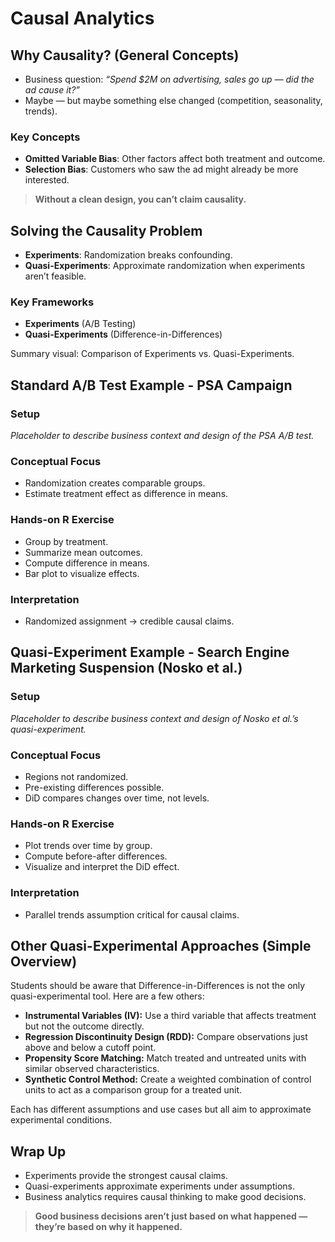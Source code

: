 # Causal Analytics

## Why Causality? (General Concepts)

- Business question: *"Spend $2M on advertising, sales go up — did the ad cause it?"*
- Maybe — but maybe something else changed (competition, seasonality, trends).

### Key Concepts
- **Omitted Variable Bias**: Other factors affect both treatment and outcome.
- **Selection Bias**: Customers who saw the ad might already be more interested.

> **Without a clean design, you can't claim causality.**

## Solving the Causality Problem

- **Experiments**: Randomization breaks confounding.
- **Quasi-Experiments**: Approximate randomization when experiments aren't feasible.

### Key Frameworks
- **Experiments** (A/B Testing)
- **Quasi-Experiments** (Difference-in-Differences)

Summary visual: Comparison of Experiments vs. Quasi-Experiments.

## Standard A/B Test Example - PSA Campaign

### Setup
*Placeholder to describe business context and design of the PSA A/B test.*

### Conceptual Focus
- Randomization creates comparable groups.
- Estimate treatment effect as difference in means.

### Hands-on R Exercise
- Group by treatment.
- Summarize mean outcomes.
- Compute difference in means.
- Bar plot to visualize effects.

### Interpretation
- Randomized assignment → credible causal claims.


## Quasi-Experiment Example - Search Engine Marketing Suspension (Nosko et al.)

### Setup
*Placeholder to describe business context and design of Nosko et al.'s quasi-experiment.*

### Conceptual Focus
- Regions not randomized.
- Pre-existing differences possible.
- DiD compares changes over time, not levels.

### Hands-on R Exercise
- Plot trends over time by group.
- Compute before-after differences.
- Visualize and interpret the DiD effect.

### Interpretation
- Parallel trends assumption critical for causal claims.

## Other Quasi-Experimental Approaches (Simple Overview)

Students should be aware that Difference-in-Differences is not the only quasi-experimental tool. Here are a few others:

- **Instrumental Variables (IV):** Use a third variable that affects treatment but not the outcome directly.
- **Regression Discontinuity Design (RDD):** Compare observations just above and below a cutoff point.
- **Propensity Score Matching:** Match treated and untreated units with similar observed characteristics.
- **Synthetic Control Method:** Create a weighted combination of control units to act as a comparison group for a treated unit.

Each has different assumptions and use cases but all aim to approximate experimental conditions.

##  Wrap Up

- Experiments provide the strongest causal claims.
- Quasi-experiments approximate experiments under assumptions.
- Business analytics requires causal thinking to make good decisions.

> **Good business decisions aren't just based on what happened — they're based on why it happened.**
